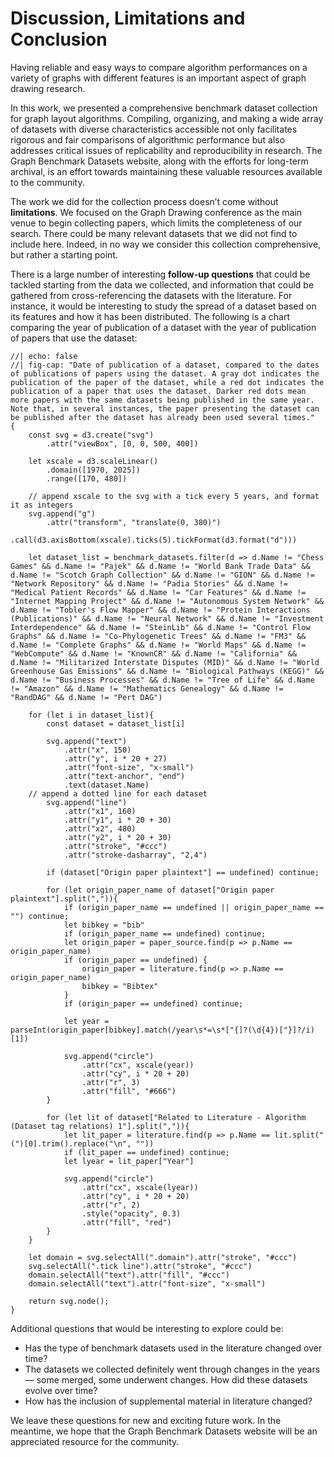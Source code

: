 # Discussion, Limitations and Conclusion {#sec-discussion}

Having reliable and easy ways to compare algorithm performances on a variety of graphs with different features is an important aspect of graph drawing research. 

In this work, we presented a comprehensive benchmark dataset collection for graph layout algorithms.
Compiling, organizing, and making a wide array of datasets with diverse characteristics accessible not only facilitates rigorous and fair comparisons of algorithmic performance but also addresses critical issues of replicability and reproducibility in research.
The Graph Benchmark Datasets website, along with the efforts for long-term archival, is an effort towards maintaining these valuable resources available to the community. 

The work we did for the collection process doesn't come without **limitations**.
We focused on the Graph Drawing conference as the main venue to begin collecting papers, which limits the completeness of our search.
There could be many relevant datasets that we did not find to include here.
Indeed, in no way we consider this collection comprehensive, but rather a starting point. 

There is a large number of interesting **follow-up questions** that could be tackled starting from the data we collected, and information that could be gathered from cross-referencing the datasets with the literature. For instance, it would be interesting to study the spread of a dataset based on its features and how it has been distributed. The following is a chart comparing the year of publication of a dataset with the year of publication of papers that use the dataset:

```ojs
//| echo: false
//| fig-cap: "Date of publication of a dataset, compared to the dates of publications of papers using the dataset. A gray dot indicates the publication of the paper of the dataset, while a red dot indicates the publication of a paper that uses the dataset. Darker red dots mean more papers with the same datasets being published in the same year. Note that, in several instances, the paper presenting the dataset can be published after the dataset has already been used several times."
{
    const svg = d3.create("svg")
        .attr("viewBox", [0, 0, 500, 400])

    let xscale = d3.scaleLinear()
        .domain([1970, 2025])
        .range([170, 480])

    // append xscale to the svg with a tick every 5 years, and format it as integers
    svg.append("g")
        .attr("transform", "translate(0, 380)")
        .call(d3.axisBottom(xscale).ticks(5).tickFormat(d3.format("d")))

    let dataset_list = benchmark_datasets.filter(d => d.Name != "Chess Games" && d.Name != "Pajek" && d.Name != "World Bank Trade Data" && d.Name != "Scotch Graph Collection" && d.Name != "GION" && d.Name != "Network Repository" && d.Name != "Padia Stories" && d.Name != "Medical Patient Records" && d.Name != "Car Features" && d.Name != "Internet Mapping Project" && d.Name != "Autonomous System Network" && d.Name != "Tobler's Flow Mapper" && d.Name != "Protein Interactions (Publications)" && d.Name != "Neural Network" && d.Name != "Investment Interdependence" && d.Name != "SteinLib" && d.Name != "Control Flow Graphs" && d.Name != "Co-Phylogenetic Trees" && d.Name != "FM3" && d.Name != "Complete Graphs" && d.Name != "World Maps" && d.Name != "WebCompute" && d.Name != "KnownCR" && d.Name != "California" && d.Name != "Militarized Interstate Disputes (MID)" && d.Name != "World Greenhouse Gas Emissions" && d.Name != "Biological Pathways (KEGG)" && d.Name != "Business Processes" && d.Name != "Tree of Life" && d.Name != "Amazon" && d.Name != "Mathematics Genealogy" && d.Name != "RandDAG" && d.Name != "Pert DAG")

    for (let i in dataset_list){
        const dataset = dataset_list[i]
        
        svg.append("text")
            .attr("x", 150)
            .attr("y", i * 20 + 27)
            .attr("font-size", "x-small")
            .attr("text-anchor", "end")
            .text(dataset.Name)
    // append a dotted line for each dataset
        svg.append("line")
            .attr("x1", 160)
            .attr("y1", i * 20 + 30)
            .attr("x2", 480)
            .attr("y2", i * 20 + 30)
            .attr("stroke", "#ccc")
            .attr("stroke-dasharray", "2,4")

        if (dataset["Origin paper plaintext"] == undefined) continue;

        for (let origin_paper_name of dataset["Origin paper plaintext"].split(",")){
            if (origin_paper_name == undefined || origin_paper_name == "") continue;
            let bibkey = "bib"
            if (origin_paper_name == undefined) continue;
            let origin_paper = paper_source.find(p => p.Name == origin_paper_name)
            if (origin_paper == undefined) {
                origin_paper = literature.find(p => p.Name == origin_paper_name)
                bibkey = "Bibtex"
            }
            if (origin_paper == undefined) continue;
            
            let year = parseInt(origin_paper[bibkey].match(/year\s*=\s*["{]?(\d{4})["}]?/i)[1])

            svg.append("circle")
                .attr("cx", xscale(year))
                .attr("cy", i * 20 + 20)
                .attr("r", 3)
                .attr("fill", "#666")
        }

        for (let lit of dataset["Related to Literature - Algorithm (Dataset tag relations) 1"].split(",")){
            let lit_paper = literature.find(p => p.Name == lit.split("(")[0].trim().replace("\n", ""))
            if (lit_paper == undefined) continue;
            let lyear = lit_paper["Year"]

            svg.append("circle")
                .attr("cx", xscale(lyear))  
                .attr("cy", i * 20 + 20)
                .attr("r", 2)
                .style("opacity", 0.3)
                .attr("fill", "red")
        }
    }

    let domain = svg.selectAll(".domain").attr("stroke", "#ccc")
    svg.selectAll(".tick line").attr("stroke", "#ccc")
    domain.selectAll("text").attr("fill", "#ccc")
    domain.selectAll("text").attr("font-size", "x-small")

    return svg.node();
}
```

Additional questions that would be interesting to explore could be:

- Has the type of benchmark datasets used in the literature changed over time?
- The datasets we collected definitely went through changes in the years --- some merged, some underwent changes. How did these datasets evolve over time?
- How has the inclusion of supplemental material in literature changed?

We leave these questions for new and exciting future work. In the meantime, we hope that the Graph Benchmark Datasets website will be an appreciated resource for the community.

